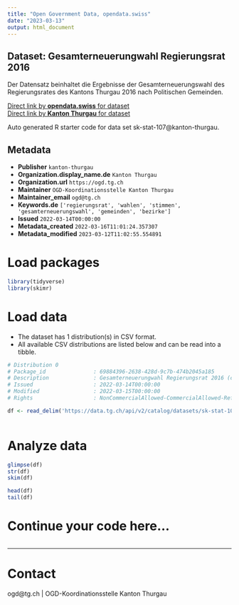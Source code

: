 ```yaml
---
title: "Open Government Data, opendata.swiss"
date: "2023-03-13"
output: html_document
---
```


## Dataset: Gesamterneuerungwahl Regierungsrat 2016

Der Datensatz beinhaltet die Ergebnisse der Gesamterneuerungswahl des Regierungsrates des Kantons Thurgau 2016 nach Politischen Gemeinden.

[Direct link by **opendata.swiss** for dataset](https://opendata.swiss/de/dataset/gesamterneuerungwahl-regierungsrat-2016)<br>
[Direct link by **Kanton Thurgau** for dataset](https://data.tg.ch/explore/dataset/sk-stat-107/)

Auto generated R starter code for data set sk-stat-107@kanton-thurgau.

## Metadata

- **Publisher** `kanton-thurgau`
- **Organization.display_name.de** `Kanton Thurgau`
- **Organization.url** `https://ogd.tg.ch`
- **Maintainer** `OGD-Koordinationsstelle Kanton Thurgau`
- **Maintainer_email** `ogd@tg.ch`
- **Keywords.de** `['regierungsrat', 'wahlen', 'stimmen', 'gesamterneuerungswahl', 'gemeinden', 'bezirke']`
- **Issued** `2022-03-14T00:00:00`
- **Metadata_created** `2022-03-16T11:01:24.357307`
- **Metadata_modified** `2023-03-12T11:02:55.554891`


# Load packages

```r

library(tidyverse)
library(skimr)

```

# Load data

-   The dataset has 1 distribution(s) in CSV format.
-   All available CSV distributions are listed below and can be read into a tibble.

```r

# Distribution 0
# Package_id               : 69884396-2638-428d-9c7b-474b2045a185
# Description              : Gesamterneuerungwahl Regierungsrat 2016 (csv)
# Issued                   : 2022-03-14T00:00:00
# Modified                 : 2022-03-15T00:00:00
# Rights                   : NonCommercialAllowed-CommercialAllowed-ReferenceRequired

df <- read_delim('https://data.tg.ch/api/v2/catalog/datasets/sk-stat-107/exports/csv')



```

# Analyze data

```r

glimpse(df)
str(df)
skim(df)

head(df)
tail(df)

```

# Continue your code here...

```r

```

------------------------------------------------------------------------

# Contact

ogd@tg.ch | OGD-Koordinationsstelle Kanton Thurgau
